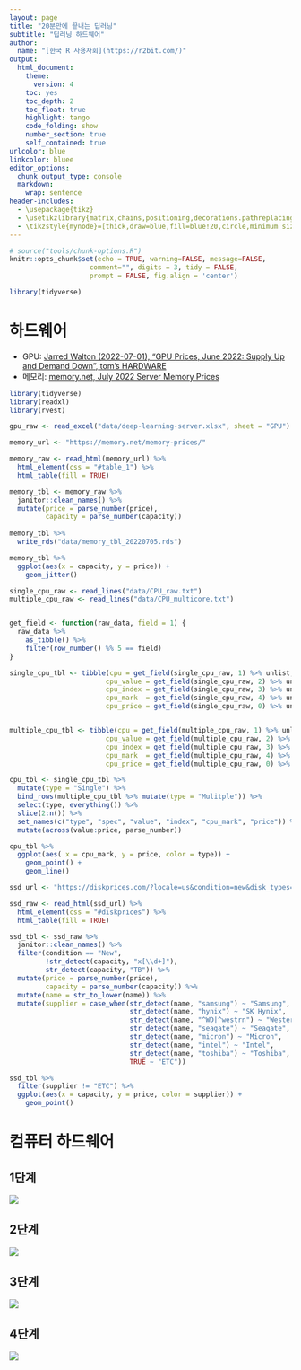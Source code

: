 ```yaml
---
layout: page
title: "20분만에 끝내는 딥러닝"
subtitle: "딥러닝 하드웨어"
author:
  name: "[한국 R 사용자회](https://r2bit.com/)"
output:
  html_document: 
    theme:
      version: 4
    toc: yes
    toc_depth: 2
    toc_float: true
    highlight: tango
    code_folding: show
    number_section: true
    self_contained: true
urlcolor: blue
linkcolor: bluee
editor_options: 
  chunk_output_type: console
  markdown: 
    wrap: sentence
header-includes: 
  - \usepackage{tikz}
  - \usetikzlibrary{matrix,chains,positioning,decorations.pathreplacing,arrows}
  - \tikzstyle{mynode}=[thick,draw=blue,fill=blue!20,circle,minimum size=22]  
---
```


```r
# source("tools/chunk-options.R")
knitr::opts_chunk$set(echo = TRUE, warning=FALSE, message=FALSE,
                    comment="", digits = 3, tidy = FALSE, 
                    prompt = FALSE, fig.align = 'center')

library(tidyverse)
```


# 하드웨어


-  GPU: [Jarred Walton (2022-07-01), "GPU Prices, June 2022: Supply Up and Demand Down", tom's HARDWARE](https://www.tomshardware.com/news/gpu-pricing-index)
- 메모리: [memory.net, July 2022 Server Memory Prices](https://memory.net/memory-prices/)

```r
library(tidyverse)
library(readxl)
library(rvest)

gpu_raw <- read_excel("data/deep-learning-server.xlsx", sheet = "GPU")

memory_url <- "https://memory.net/memory-prices/"

memory_raw <- read_html(memory_url) %>% 
  html_element(css = "#table_1") %>% 
  html_table(fill = TRUE)

memory_tbl <- memory_raw %>% 
  janitor::clean_names() %>% 
  mutate(price = parse_number(price),
         capacity = parse_number(capacity))
  
memory_tbl %>% 
  write_rds("data/memory_tbl_20220705.rds")

memory_tbl %>% 
  ggplot(aes(x = capacity, y = price)) +
    geom_jitter()

single_cpu_raw <- read_lines("data/CPU_raw.txt")
multiple_cpu_raw <- read_lines("data/CPU_multicore.txt")


get_field <- function(raw_data, field = 1) {
  raw_data %>% 
    as_tibble() %>% 
    filter(row_number() %% 5 == field)
}

single_cpu_tbl <- tibble(cpu = get_field(single_cpu_raw, 1) %>% unlist,
                        cpu_value = get_field(single_cpu_raw, 2) %>% unlist,
                        cpu_index = get_field(single_cpu_raw, 3) %>% unlist,
                        cpu_mark  = get_field(single_cpu_raw, 4) %>% unlist,
                        cpu_price = get_field(single_cpu_raw, 0) %>% unlist) 


multiple_cpu_tbl <- tibble(cpu = get_field(multiple_cpu_raw, 1) %>% unlist,
                        cpu_value = get_field(multiple_cpu_raw, 2) %>% unlist,
                        cpu_index = get_field(multiple_cpu_raw, 3) %>% unlist,
                        cpu_mark  = get_field(multiple_cpu_raw, 4) %>% unlist,
                        cpu_price = get_field(multiple_cpu_raw, 0) %>% unlist) 

cpu_tbl <- single_cpu_tbl %>% 
  mutate(type = "Single") %>% 
  bind_rows(multiple_cpu_tbl %>% mutate(type = "Mulitple")) %>% 
  select(type, everything()) %>% 
  slice(2:n()) %>% 
  set_names(c("type", "spec", "value", "index", "cpu_mark", "price")) %>% 
  mutate(across(value:price, parse_number))

cpu_tbl %>% 
  ggplot(aes( x = cpu_mark, y = price, color = type)) +
    geom_point() +
    geom_line()

ssd_url <- "https://diskprices.com/?locale=us&condition=new&disk_types=external_ssd,internal_ssd,m2_ssd,m2_nvme,u2"

ssd_raw <- read_html(ssd_url) %>% 
  html_element(css = "#diskprices") %>% 
  html_table(fill = TRUE)

ssd_tbl <- ssd_raw %>% 
  janitor::clean_names() %>% 
  filter(condition == "New",
         !str_detect(capacity, "x[\\d+]"),
         str_detect(capacity, "TB")) %>% 
  mutate(price = parse_number(price),
         capacity = parse_number(capacity)) %>% 
  mutate(name = str_to_lower(name)) %>% 
  mutate(supplier = case_when(str_detect(name, "samsung") ~ "Samsung",
                              str_detect(name, "hynix") ~ "SK Hynix",
                              str_detect(name, "^WD|^westrn") ~ "Western Digital",
                              str_detect(name, "seagate") ~ "Seagate",
                              str_detect(name, "micron") ~ "Micron",
                              str_detect(name, "intel") ~ "Intel",
                              str_detect(name, "toshiba") ~ "Toshiba",
                              TRUE ~ "ETC"))

ssd_tbl %>% 
  filter(supplier != "ETC") %>% 
  ggplot(aes(x = capacity, y = price, color = supplier)) +
    geom_point()

```

# 컴퓨터 하드웨어 {.tabset}


## 1단계

![](assets/hardware/hardware_architecture_01.png)

## 2단계

![](assets/hardware/hardware_architecture_02.png)

## 3단계

![](assets/hardware/hardware_architecture_03.png)

## 4단계

![](assets/hardware/hardware_architecture_04.png)




